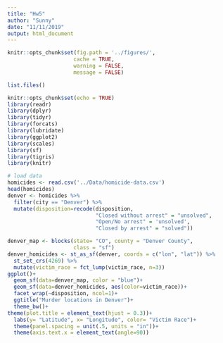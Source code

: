 ```yaml
---
title: "Hw5"
author: "Sunny"
date: "11/11/2019"
output: html_document
---
```


```r
knitr::opts_chunk$set(fig.path = '../figures/',
                     cache = TRUE,
                     warning = FALSE,
                     message = FALSE)
```

```r
list.files()
```

```r
knitr::opts_chunk$set(echo = TRUE)
library(readr)
library(dplyr)
library(tidyr)
library(forcats)
library(lubridate)
library(ggplot2)
library(scales)
library(sf)
library(tigris)
library(knitr)
```

```r
# load data
homicides <- read.csv('../Data/homicide-data.csv')
head(homicides)
denver <- homicides %>% 
  filter(city == "Denver") %>% 
  mutate(disposition=recode(disposition, 
                            "Closed without arrest" = "unsolved",
                            "Open/No arrest" = 'unsolved',
                            "Closed by arrest" = "solved"))
```

```r
denver_map <- blocks(state= "CO", county = "Denver County", 
                     class = "sf")
denver_homicides <- st_as_sf(denver, coords = c("lon", "lat")) %>% 
  st_set_crs(4269) %>% 
  mutate(victim_race = fct_lump(victim_race, n=3))
ggplot()+
  geom_sf(data=denver_map, color = "blue")+
  geom_sf(data=denver_homicides, aes(color=victim_race))+
  facet_wrap(~disposition, ncol=1)+
  ggtitle("Murder locations in Denver")+
  theme_bw()+
theme(plot.title = element_text(hjust = 0.3))+
  labs(y= "Latitude", x= "Longitude", color= "Victim Race")+
  theme(panel.spacing = unit(.5, units = "in"))+
  theme(axis.text.x = element_text(angle=90))
```

